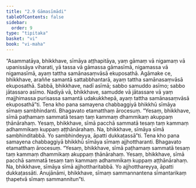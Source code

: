 ```yaml
---
title: "2.9 Gāmasīmādi"
tableOfContents: false
sidebar:
  order: 9
type: "tipitaka"
basket: "vi"
book: "vi-maha"
---
```



<DynamicBreadcrumb />

<Division number="147" book="vi-maha" e="ch" v="3" p="150">

<Paragraph number="619" book="vi-maha">
“Asammatāya, bhikkhave, sīmāya aṭṭhapitāya, yaṃ gāmaṃ vā nigamaṃ vā upanissāya viharati, yā tassa vā gāmassa gāmasīmā, nigamassa vā nigamasīmā, ayaṃ tattha samānasaṃvāsā ekuposathā. Agāmake ce, bhikkhave, araññe samantā sattabbhantarā, ayaṃ tattha samānasaṃvāsā ekuposathā. Sabbā, bhikkhave, nadī asīmā; sabbo samuddo asīmo; sabbo jātassaro asīmo. Nadiyā vā, bhikkhave, samudde vā jātassare vā yaṃ majjhimassa purisassa samantā udakukkhepā, ayaṃ tattha samānasaṃvāsā ekuposathā”ti.
</Paragraph>

</Division>
<Division number="148" book="vi-maha" e="ch" v="3" p="150">

<Paragraph number="620" book="vi-maha">
Tena kho pana samayena chabbaggiyā bhikkhū sīmāya sīmaṃ sambhindanti. Bhagavato etamatthaṃ ārocesuṃ. “Yesaṃ, bhikkhave, sīmā paṭhamaṃ sammatā tesaṃ taṃ kammaṃ dhammikaṃ akuppaṃ ṭhānārahaṃ. Yesaṃ, bhikkhave, sīmā pacchā sammatā tesaṃ taṃ kammaṃ adhammikaṃ kuppaṃ aṭṭhānārahaṃ. Na, bhikkhave, sīmāya sīmā sambhinditabbā. Yo sambhindeyya, āpatti dukkaṭassā”ti.
</Paragraph>

<Paragraph number="621" book="vi-maha">
Tena kho pana samayena chabbaggiyā bhikkhū sīmāya sīmaṃ ajjhottharanti. Bhagavato etamatthaṃ ārocesuṃ. “Yesaṃ, bhikkhave, sīmā paṭhamaṃ sammatā tesaṃ taṃ kammaṃ dhammikaṃ akuppaṃ ṭhānārahaṃ. Yesaṃ, bhikkhave, sīmā pacchā sammatā tesaṃ taṃ kammaṃ adhammikaṃ kuppaṃ aṭṭhānārahaṃ. Na, bhikkhave, sīmāya sīmā ajjhottharitabbā. Yo ajjhotthareyya, āpatti dukkaṭassāti. Anujānāmi, bhikkhave, sīmaṃ sammannantena sīmantarikaṃ ṭhapetvā sīmaṃ sammannitun”ti.
</Paragraph>
</Division>